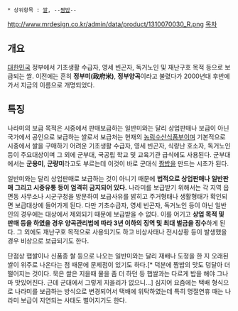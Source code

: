  * 상위항목 : [[쌀]], --[[짬밥]]--
http://www.mrdesign.co.kr/admin/data/product/1310070030_R.png
[[목차]]
== 개요 ==
[[대한민국]] 정부에서 기초생활 수급자, 영세 빈곤자, 독거노인 및 재난구호 목적 등으로 보급되는 쌀. 이전에는 흔히 '''정부미(政府米)''', '''정부양곡'''이라고 불렸다가 2000년대 후반에 가서 지금의 이름으로 개명되었다. 

== 특징 ==
나라미의 보급 목적은 시중에서 판매보급하는 일반미와는 달리 상업판매나 보급이 아닌 국가에서 공인으로 보급하는 쌀로서 보급처는 현재의 [[농림수산식품부]]이며 기본적으로 시중에서 쌀을 구매하기 어려운 기초생활 수급자, 영세 빈곤자, 식량난 호소자, 독거노인 등이 주요대상이며 그 외에 군부대, 국공립 학교 및 교육기관 급식에도 사용된다. 군부대에서는 '''군용미''', '''군량미'''라고도 부르는데 이것이 바로 군대식 [[짬밥]]을 만드는 시초가 된다. 

일반미와는 달리 상업판매로 보급하는 것이 아니기 때문에 '''법적으로 상업판매나 일반판매 그리고 시중유통 등이 엄격히 금지되어 있다.''' 나라미를 보급받기 위해서는 각 지역 읍면동 사무소나 시군구청을 방문하여 보급사유를 밝히고 주거형태나 생활형태가 확인되면 보급대상에 들어가게 된다. 다만 기초수급자, 영세 빈곤자, 독거노인 등이 아닌 일반인의 경우에는 대상에서 제외되기 때문에 보급받을 수 없다. 이를 어기고 '''상업 목적 및 판매 등을 하였을 경우 양곡관리법에 따라 3년 이하의 징역 및 최대 벌금을 징수'''하게 된다. 그 외에도 재난구호 목적으로 사용되기도 하고 비상사태나 전시상황 등이 발생했을 경우 비상으로 보급되기도 한다.

단점상 햅쌀이나 신품종 쌀 등으로 나오는 일반미와는 달리 재배나 도정을 한 지 오래된 쌀이 위주로 나온다는 점 때문에 문제점이 있기도 하다.[* 덕분에 짬밥의 맛도 덩달아 더 떨어지는 것이다. 묵은 쌀은 지을때 물을 좀 더 하던 등 햅쌀과는 다르게 밥을 해야 그나마 맛있어진다. 근데 군대에서 그렇게 지을리가 없으니...] 심지어 요즘에는 택배 형식으로 나라미를 보급하는 방식으로 변경되어서 택배에 위탁하였는데 특히 명절연휴 때는 나라미 보급이 지연되는 사태도 벌어지기도 한다. 
